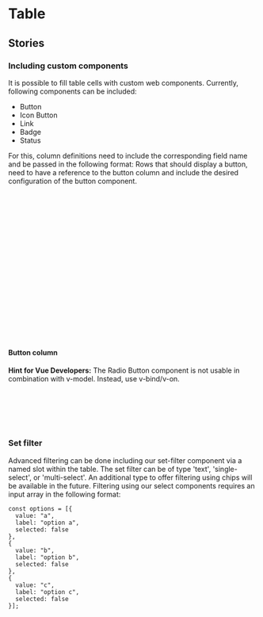  
<Meta of={TableStories} />

# Table

<Canvas of={TableStories.SetFilter} sourceState="shown" />

<Controls />


## Stories

 
### Including custom components

It is possible to fill table cells with custom web components.
Currently, following components can be included:
* Button
* Icon Button
* Link
* Badge
* Status

For this, column definitions need to include the corresponding field name and be passed in the following format:
Rows that should display a button, need to have a reference to the button column and include the desired configuration of the button component.

```javascript
const columnDefsWithButtonCol = [
  { headerName: 'Model', field: 'model', sortable: true, unSortIcon: true },
  { headerName: '', field: 'button' }
  ...
];


const rowDataWithButtonCol = [
  {
    make: 'Porsche', model: 'Boxster', price: 72000, button: {
      disabled: false, (optional)
      variant: "secondary", (optional)
      size: "s", (optional)
      target: "_blank", (optional)
      color: "secondary", (optional)
      text: "Button"
      // ... you can extend this as per the properties of `button`
    }
  }
];
```


#### Button column

<Canvas of={TableStories.IncludesButtons} sourceState="shown" />


<b>Hint for Vue Developers:</b> 
The Radio Button component is not usable in combination with v-model. Instead, use v-bind/v-on.

```js
`<table 
row-height='${args.rowHeight}'
cols='${JSON.stringify(args.columnDefs)}' 
rows='${JSON.stringify(args.rowData)}'>
</table>`
```


### Set filter

<Canvas of={TableStories.SetFilter} sourceState="shown" />

Advanced filtering can be done including our set-filter component via a named slot within the table.
The set filter can be of type 'text', 'single-select', or 'multi-select'. An additional type to offer filtering using chips will be available in the future.
Filtering using our select components requires an input array in the following format:


```
const options = [{
  value: "a",
  label: "option a",
  selected: false
},
{
  value: "b",
  label: "option b",
  selected: false
},
{
  value: "c",
  label: "option c",
  selected: false
}];
```